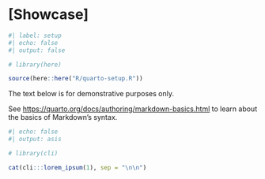 <!-- %:::% .common h1 begin %:::% -->
# [Showcase] {#sec-annex-a}
<!-- %:::% .common h1 end %:::% -->

```r
#| label: setup
#| echo: false
#| output: false

# library(here)

source(here::here("R/quarto-setup.R"))
```

::: {.callout-note}
The text below is for demonstrative purposes only.

\vspace{0.25\baselineskip}

See <https://quarto.org/docs/authoring/markdown-basics.html> to learn about the basics of Markdown's syntax.
:::

```r
#| echo: false
#| output: asis

# library(cli)

cat(cli:::lorem_ipsum(1), sep = "\n\n")
```

```{=latex}
\clearpage
\includepdf{images/anx_1.pdf}
```

```{=latex}
\end{anexosenv}
```

<!-- annexes end -->
